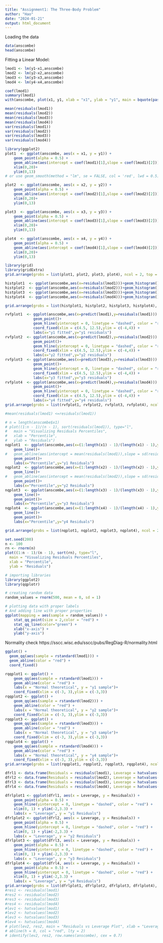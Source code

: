 ```yaml
---
title: "Assignment1: The Three-Body Problem"
author: "Hao"
date: "2024-01-21"
output: html_document
---
```


Loading the data
```r
data(anscombe)
head(anscombe)
```

Fitting a Linear Model:
```r
lmod1 <- lm(y1~x1,anscombe)
lmod2 <- lm(y2~x2,anscombe)
lmod3 <- lm(y3~x3,anscombe)
lmod4 <- lm(y4~x4,anscombe)
```

```r
coef(lmod1)
summary(lmod1)
with(anscombe, plot(x1, y1, xlab = "x1", ylab = "y1", main = bquote(paste(italic(r), " = ",.(round(cor(x1, y1),2))))))
```

```r
mean(residuals(lmod1))
mean(residuals(lmod2))
mean(residuals(lmod3))
mean(residuals(lmod4))
var(residuals(lmod1))
var(residuals(lmod2))
var(residuals(lmod3))
var(residuals(lmod4))
```


```r
library(ggplot2)
plot1  <- ggplot(anscombe, aes(x = x1, y = y1)) + 
	geom_point(alpha = 0.5) + 
	geom_abline(aes(intercept = coef(lmod1)[1],slope = coef(lmod1)[2])) +
	xlim(0,20)+
	ylim(0,13)
# or use geom_smooth(method = "lm", se = FALSE, col = 'red', lwd = 0.5)

plot2  <- ggplot(anscombe, aes(x = x2, y = y2)) + 
	geom_point(alpha = 0.5) + 
	geom_abline(aes(intercept = coef(lmod2)[1],slope = coef(lmod2)[2])) +
	xlim(0,20)+
	ylim(0,13)

plot3  <- ggplot(anscombe, aes(x = x3, y = y3)) + 
	geom_point(alpha = 0.5) + 
	geom_abline(aes(intercept = coef(lmod3)[1],slope = coef(lmod3)[2])) +
	xlim(0,20)+
	ylim(0,13)

plot4  <- ggplot(anscombe, aes(x = x4, y = y4)) + 
	geom_point(alpha = 0.5) + 
	geom_abline(aes(intercept = coef(lmod4)[1],slope = coef(lmod4)[2])) +
	xlim(0,20)+
	ylim(0,13)

library(grid)
library(gridExtra)
grid.arrange(grobs = list(plot1, plot2, plot3, plot4), ncol = 2, top = "Anscombe's Quartet")
```

```r
histplot1  <- ggplot(anscombe,aes(x=residuals(lmod1)))+geom_histogram()+labs(x="r1") + xlim(-3.4,3.4) + ylim(0,3)
histplot2  <- ggplot(anscombe,aes(x=residuals(lmod2)))+geom_histogram()+labs(x="r2") + xlim(-3.4,3.4) + ylim(0,3)
histplot3  <- ggplot(anscombe,aes(x=residuals(lmod3)))+geom_histogram()+labs(x="r3") + xlim(-3.4,3.4) + ylim(0,3)
histplot4  <- ggplot(anscombe,aes(x=residuals(lmod4)))+geom_histogram()+labs(x="r4") + xlim(-3.4,3.4) + ylim(0,3)

grid.arrange(grobs = list(histplot1, histplot2, histplot3, histplot4), ncol = 2, top = "Histogram of Residuals")
```

```r
rvfplot1  <- ggplot(anscombe,aes(x=predict(lmod1),y=residuals(lmod1))) + 
		     geom_point()+ 
		     geom_hline(yintercept = 0, linetype = "dashed", color = "red") + 
		     coord_fixed(xlim = c(4.5, 12.5),ylim = c(-4,4)) +
		     labs(x="y1 fitted",y="y1 residuals")
rvfplot2  <- ggplot(anscombe,aes(x=predict(lmod2),y=residuals(lmod2))) + 
		     geom_point()+ 
		     geom_hline(yintercept = 0, linetype = "dashed", color = "red") + 
		     coord_fixed(xlim = c(4.5, 12.5),ylim = c(-4,4)) +
		     labs(x="y2 fitted",y="y2 residuals")
rvfplot3  <- ggplot(anscombe,aes(x=predict(lmod3),y=residuals(lmod3))) + 
		     geom_point()+ 
		     geom_hline(yintercept = 0, linetype = "dashed", color = "red") + 
		     coord_fixed(xlim = c(4.5, 12.5),ylim = c(-4,4)) +
		     labs(x="y3 fitted",y="y3 residuals")
rvfplot4  <- ggplot(anscombe,aes(x=predict(lmod4),y=residuals(lmod4))) + 
		     geom_point()+ 
		     geom_hline(yintercept = 0, linetype = "dashed", color = "red") + 
		     coord_fixed(xlim = c(4.5, 12.5),ylim = c(-4,4)) +
		     labs(x="y4 fitted",y="y4 residuals")
grid.arrange(grobs = list(rvfplot1, rvfplot2, rvfplot3, rvfplot4), ncol = 2, top = "Residuals vs Fitted Values Plots")
```
```r
#mean(residuals(lmod1) <=residuals(lmod1))

# n = length(anscombe$x1)
# plot((1:n - 1)/(n - 1), sort(residuals(lmod1)), type="l",
#   main = "Visualizing Residuals Percentiles",
#   xlab = "Percentile",
#   ylab = "Residuals")
nqplot1  <- ggplot(anscombe,aes(x=(1:length(x1) - 1)/(length(x1) - 1),y=sort(residuals(lmod1)))) + 
	geom_line()+ 
#	geom_abline(aes(intercept = mean(residuals(lmod1)),slope = sd(residuals(lmod1))))+
	geom_point()+ 
	labs(x="Percentile",y="y1 Residuals")
nqplot2  <- ggplot(anscombe,aes(x=(1:length(x2) - 1)/(length(x2) - 1),y=sort(residuals(lmod2)))) + 
	geom_line()+ 
#	geom_abline(aes(intercept = mean(residuals(lmod2)),slope = sd(residuals(lmod2))))+
	geom_point()+ 
	labs(x="Percentile",y="y2 Residuals")
nqplot3  <- ggplot(anscombe,aes(x=(1:length(x3) - 1)/(length(x3) - 1),y=sort(residuals(lmod3)))) + 
	geom_line()+ 
	geom_point()+ 
	labs(x="Percentile",y="y3 Residuals")
nqplot4  <- ggplot(anscombe,aes(x=(1:length(x4) - 1)/(length(x4) - 1),y=sort(residuals(lmod4)))) + 
	geom_line()+ 
	geom_point()+ 
	labs(x="Percentile",y="y4 Residuals")

grid.arrange(grobs = list(nqplot1, nqplot2, nqplot3, nqplot4), ncol = 2, top = "Residuals Percentile Plots")
```

```r
set.seed(200)
n <- 100
rn <- rnorm(n)
plot((1:n - 1)/(n - 1), sort(rn), type="l",
  main = "Visualizing Residuals Percentiles",
  xlab = "Percentile",
  ylab = "Residuals")
```

```r
# importing libraries
library(ggplot2)
library(qqplotr)

# creating random data
random_values = rnorm(500, mean = 0, sd = 1)

# plotting data with proper labels 
# And adding line with proper properties
ggplot(mapping = aes(sample = random_values)) + 
	stat_qq_point(size = 2,color = "red") + 
	stat_qq_line(color="green") +
	xlab("x-axis") + 
	ylab("y-axis")
```

Normality check
https://sscc.wisc.edu/sscc/pubs/RegDiag-R/normality.html
```r
ggplot() +
  geom_qq(aes(sample = rstandard(lmod1))) +
  geom_abline(color = "red") +
  coord_fixed()
```


```r
rqqplot1 <- ggplot() + 
	geom_qq(aes(sample = rstandard(lmod1))) + 
	geom_abline(color = "red") + 
	labs(x = "Normal theoretical", y = "y1 sample")+
	coord_fixed(xlim = c(-3, 3),ylim = c(-3,3))
rqqplot2 <- ggplot() + 
	geom_qq(aes(sample = rstandard(lmod2))) + 
	geom_abline(color = "red") + 
	labs(x = "Normal theoretical", y = "y2 sample")+
	coord_fixed(xlim = c(-3, 3),ylim = c(-3,3))
rqqplot3 <- ggplot() + 
	geom_qq(aes(sample = rstandard(lmod3))) + 
	geom_abline(color = "red") + 
	labs(x = "Normal theoretical", y = "y3 sample")+
	coord_fixed(xlim = c(-3, 3),ylim = c(-3,3))
rqqplot4 <- ggplot() + 
	geom_qq(aes(sample = rstandard(lmod4))) + 
	geom_abline(color = "red") + 
	labs(x = "Normal theoretical", y = "y4 sample")+
	coord_fixed(xlim = c(-3, 3),ylim = c(-3,3))
grid.arrange(grobs = list(rqqplot1, rqqplot2, rqqplot3, rqqplot4), ncol = 2, top = "Q-Q plots")
```

```r

dfrl1 <- data.frame(Residuals = residuals(lmod1), Leverage = hatvalues(lmod1))
dfrl2 <- data.frame(Residuals = residuals(lmod2), Leverage = hatvalues(lmod2))
dfrl3 <- data.frame(Residuals = residuals(lmod3), Leverage = hatvalues(lmod3))
dfrl4 <- data.frame(Residuals = residuals(lmod4), Leverage = hatvalues(lmod4))

dfrlplot1 <- ggplot(dfrl1, aes(x = Leverage, y = Residuals)) + 
	geom_point(alpha = 0.5) + 
	geom_hline(yintercept = 0, linetype = "dashed", color = "red") + 
	xlim(0, 1) + ylim(-2,3.3) +
	labs(x = "Leverage", y = "y1 Residuals")
dfrlplot2 <- ggplot(dfrl2, aes(x = Leverage, y = Residuals)) + 
	geom_point(alpha = 0.5) + 
	geom_hline(yintercept = 0, linetype = "dashed", color = "red") + 
	xlim(0, 1) + ylim(-2,3.3) +
	labs(x = "Leverage", y = "y2 Residuals")
dfrlplot3 <- ggplot(dfrl3, aes(x = Leverage, y = Residuals)) + 
	geom_point(alpha = 0.5) + 
	geom_hline(yintercept = 0, linetype = "dashed", color = "red") + 
	xlim(0, 1) + ylim(-2,3.3) +
	labs(x = "Leverage", y = "y3 Residuals")
dfrlplot4 <- ggplot(dfrl4, aes(x = Leverage, y = Residuals)) + 
	geom_point(alpha = 0.5) + 
	geom_hline(yintercept = 0, linetype = "dashed", color = "red") + 
	xlim(0, 1) + ylim(-2,3.3) +
	labs(x = "Leverage", y = "y4 Residuals")
grid.arrange(grobs = list(dfrlplot1, dfrlplot2, dfrlplot3, dfrlplot4), ncol = 2, top = "Residuals - Leverage plots")
#res1 <- residuals(lmod1)
#res2 <- residuals(lmod2)
#res3 <- residuals(lmod3)
#res4 <- residuals(lmod4)
#lev1 <- hatvalues(lmod1)
#lev2 <- hatvalues(lmod2)
#lev3 <- hatvalues(lmod3)
#lev4 <- hatvalues(lmod4)
# plot(lev2, res2, main = "Residuals vs Leverage Plot", xlab = "Leverage", ylab = "Residuals")
# abline(h = 0, col = "red", lty = 2)
# identify(lev2, res2, row.names(anscombe), cex = 0.7)
```



